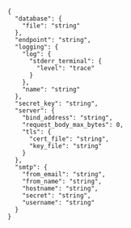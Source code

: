 ```
{
  "database": {
    "file": "string"
  },
  "endpoint": "string",
  "logging": {
    "log": {
      "stderr_terminal": {
        "level": "trace"
      }
    },
    "name": "string"
  },
  "secret_key": "string",
  "server": {
    "bind_address": "string",
    "request_body_max_bytes": 0,
    "tls": {
      "cert_file": "string",
      "key_file": "string"
    }
  },
  "smtp": {
    "from_email": "string",
    "from_name": "string",
    "hostname": "string",
    "secret": "string",
    "username": "string"
  }
}
```